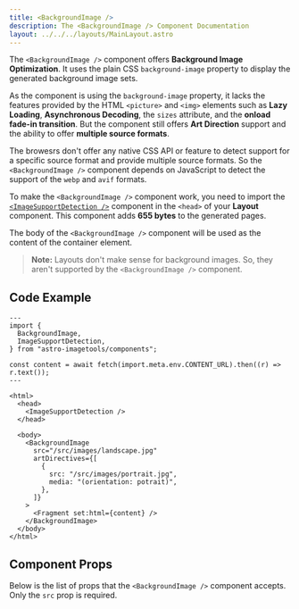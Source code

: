 ```yaml
---
title: <BackgroundImage />
description: The <BackgroundImage /> Component Documentation
layout: ../../../layouts/MainLayout.astro
---
```



The `<BackgroundImage />` component offers **Background Image Optimization**. It uses the plain CSS `background-image` property to display the generated background image sets.

As the component is using the `background-image` property, it lacks the features provided by the HTML `<picture>` and `<img>` elements such as **Lazy Loading**, **Asynchronous Decoding**, the `sizes` attribute, and the **onload fade-in transition**. But the component still offers **Art Direction** support and the ability to offer **multiple source formats**.

The browesrs don't offer any native CSS API or feature to detect support for a specific source format and provide multiple source formats. So the `<BackgroundImage />` component depends on JavaScript to detect the support of the `webp` and `avif` formats.

To make the `<BackgroundImage />` component work, you need to import the [`<ImageSupportDetection />`](/en/components-and-apis#imagesupportdetection) component in the `<head>` of your **Layout** component. This component adds **655 bytes** to the generated pages.

The body of the `<BackgroundImage />` component will be used as the content of the container element.

> **Note:** Layouts don't make sense for background images. So, they aren't supported by the `<BackgroundImage />` component.

## Code Example

```astro
---
import {
  BackgroundImage,
  ImageSupportDetection,
} from "astro-imagetools/components";

const content = await fetch(import.meta.env.CONTENT_URL).then((r) => r.text());
---

<html>
  <head>
    <ImageSupportDetection />
  </head>

  <body>
    <BackgroundImage
      src="/src/images/landscape.jpg"
      artDirectives={[
        {
          src: "/src/images/portrait.jpg",
          media: "(orientation: potrait)",
        },
      ]}
    >
      <Fragment set:html={content} />
    </BackgroundImage>
  </body>
</html>
```

## Component Props

Below is the list of props that the `<BackgroundImage />` component accepts. Only the `src` prop is required.

<ConfigOptions component="BackgroundImage" />
